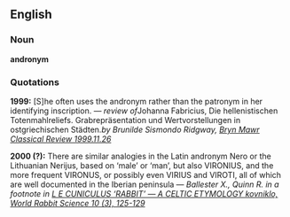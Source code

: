 ==English==

===Noun===
'''andronym'''


===Quotations===

'''1999:''' [S]he often uses the andronym rather than the patronym in her identifying inscription. &mdash; ''review of ''Johanna Fabricius, Die hellenistischen Totenmahlreliefs. Grabrepräsentation und Wertvorstellungen in ostgriechischen Städten.'' by Brunilde Sismondo Ridgway, [http://ccat.sas.upenn.edu/bmcr/1999/1999-11-26.html Bryn Mawr Classical Review 1999.11.26]''

'''2000 (?):''' There are similar analogies in the Latin andronym Nero or the Lithuanian Nerijus, based on ‘male’ or ‘man’, but also VIRONIUS, and the more frequent VIRONUS, or possibly even VIRIUS and VIROTI, all of which are well documented in the Iberian peninsula &mdash; ''Ballester X., Quinn R. in a footnote in [http://www.continuitas.com/ballester_cuniculus.pdf  L E CUNICULUS ‘RABBIT’ — A CELTIC ETYMOLOGY kovniklo, World Rabbit Science 10 (3), 125-129]''